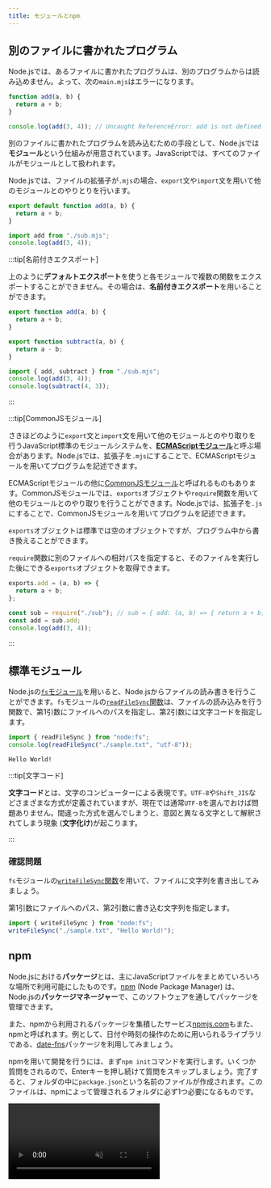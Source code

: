 ```yaml
---
title: モジュールとnpm
---
```



## 別のファイルに書かれたプログラム

Node.jsでは、あるファイルに書かれたプログラムは、別のプログラムからは読み込めません。よって、次の`main.mjs`はエラーになります。

```javascript title="sub.mjs"
function add(a, b) {
  return a + b;
}
```

```javascript title="main.mjs"
console.log(add(3, 4)); // Uncaught ReferenceError: add is not defined
```

別のファイルに書かれたプログラムを読み込むための手段として、Node.jsでは<Term>**モジュール**</Term>という仕組みが用意されています。JavaScriptでは、すべてのファイルが<Term>モジュール</Term>として扱われます。

Node.jsでは、ファイルの拡張子が`.mjs`の場合、`export`文や`import`文を用いて他の<Term>モジュール</Term>とのやりとりを行います。

```javascript title="sub.mjs"
export default function add(a, b) {
  return a + b;
}
```

```javascript title="main.mjs"
import add from "./sub.mjs";
console.log(add(3, 4));
```

<ViewSource url={import.meta.url} path="_samples/default-export" />

:::tip[名前付きエクスポート]

上のように**デフォルトエクスポート**を使うと各モジュールで複数の関数をエクスポートすることができません。その場合は、**名前付きエクスポート**を用いることができます。

```javascript title="sub.mjs"
export function add(a, b) {
  return a + b;
}

export function subtract(a, b) {
  return a - b;
}
```

```javascript title="main.mjs"
import { add, subtract } from "./sub.mjs";
console.log(add(3, 4));
console.log(subtract(4, 3));
```

<ViewSource url={import.meta.url} path="_samples/named-export" />

:::

:::tip[CommonJSモジュール]

さきほどのように`export`文と`import`文を用いて他の<Term>モジュール</Term>とのやり取りを行うJavaScript標準の<Term>モジュール</Term>システムを、[**ECMAScriptモジュール**](https://developer.mozilla.org/ja/docs/Web/JavaScript/Guide/Modules)と呼ぶ場合があります。Node.jsでは、拡張子を`.mjs`にすることで、ECMAScript<Term>モジュール</Term>を用いてプログラムを記述できます。

ECMAScriptモジュールの他に[CommonJSモジュール](https://nodejs.org/api/modules.html)と呼ばれるものもあります。CommonJSモジュールでは、`exports`オブジェクトや`require`関数を用いて他の<Term>モジュール</Term>とのやり取りを行うことができます。Node.jsでは、拡張子を`.js`にすることで、CommonJS<Term>モジュール</Term>を用いてプログラムを記述できます。

`exports`オブジェクトは標準では空のオブジェクトですが、プログラム中から書き換えることができます。

`require`関数に別のファイルへの相対パスを指定すると、そのファイルを実行した後にできる`exports`オブジェクトを取得できます。

```javascript title="sub.js"
exports.add = (a, b) => {
  return a + b;
};
```

```javascript title="main.js"
const sub = require("./sub"); // sub = { add: (a, b) => { return a + b; } }
const add = sub.add;
console.log(add(3, 4));
```

<ViewSource url={import.meta.url} path="_samples/commonjs-module" />

:::

## 標準<Term>モジュール</Term>

Node.jsの[`fs`モジュール](https://nodejs.org/api/fs.html)を用いると、Node.jsからファイルの読み書きを行うことができます。`fs`モジュールの[`readFileSync`関数](https://nodejs.org/api/fs.html#fsreadfilesyncpath-options)は、ファイルの読み込みを行う関数で、第1引数にファイルへのパスを指定し、第2引数には文字コードを指定します。

```javascript title="main.mjs"
import { readFileSync } from "node:fs";
console.log(readFileSync("./sample.txt", "utf-8"));
```

```plain title="sample.txt"
Hello World!
```

<ViewSource
  url={import.meta.url}
  path="_samples/read-file-sync"
  noCodeSandbox
/>

:::tip[文字コード]

**文字コード**とは、文字のコンピューターによる表現です。`UTF-8`や`Shift_JIS`などさまざまな方式が定義されていますが、現在では通常`UTF-8`を選んでおけば問題ありません。間違った方式を選んでしまうと、意図と異なる文字として解釈されてしまう現象 (**文字化け**)が起こります。

:::

### 確認問題

`fs`モジュールの[`writeFileSync`関数](https://nodejs.org/api/fs.html#fswritefilesyncfile-data-options)を用いて、ファイルに文字列を書き出してみましょう。

<Answer>

第1引数にファイルへのパス、第2引数に書き込む文字列を指定します。

```javascript title="main.mjs"
import { writeFileSync } from "node:fs";
writeFileSync("./sample.txt", "Hello World!");
```

<ViewSource
  url={import.meta.url}
  path="_samples/write-file-sync"
  noCodeSandbox
/>

</Answer>

## npm

Node.jsにおける**パッケージ**とは、主にJavaScriptファイルをまとめていろいろな場所で利用可能にしたものです。[npm](https://docs.npmjs.com/about-npm) (Node Package Manager) は、Node.jsの**パッケージマネージャー**で、このソフトウェアを通してパッケージを管理できます。

また、npmから利用されるパッケージを集積したサービス[npmjs.com](https://www.npmjs.com/)もまた、npmと呼ばれます。例として、日付や時刻の操作のために用いられる<Term>ライブラリ</Term>である、[date-fns](https://www.npmjs.com/package/date-fns)パッケージを利用してみましょう。

npmを用いて開発を行うには、まず`npm init`コマンドを実行します。いくつか質問をされるので、Enterキーを押し続けて質問をスキップしましょう。完了すると、フォルダの中に`package.json`という名前のファイルが作成されます。このファイルは、npmによって管理されるフォルダに必ず1つ必要になるものです。

<video src={npmInitVideo} controls muted />

続いて、npmのパッケージをインストールします。`npm install`に続けて、インストールしたいパッケージの名前を入力します。

```shell
npm install date-fns
```

これにより、フォルダの中に`package-lock.json`ファイルと、`node_modules`フォルダが作成され、内部にパッケージ本体がダウンロードされます。

<video src={npmInstallVideo} controls muted />

:::tip[JSON]

npmによって作成された`package.json`は、Node.jsのアプリケーションの各種設定を記述するためのファイルです。後の節で詳細を扱いますが、<Term>JSON</Term>と呼ばれる形式で記述されています。

:::

## npmのパッケージをNode.jsから利用する

npmでダウンロードしたパッケージは、<Term>モジュール</Term>として`import`宣言に指定できます。

```javascript
import { format } from "date-fns";
console.log(format(new Date(), "yyyy年MM月dd日"));
```

<ViewSource url={import.meta.url} path="_samples/date-fns" noCodeSandbox />

![date-fnsパッケージの利用](./use-package.png)

## 演習問題1

[`node-emoji`パッケージ](https://www.npmjs.com/package/node-emoji)は、Node.jsで絵文字を扱うことができるパッケージです。このパッケージを用いて、`I ❤️ ☕!`と出力してください。

<Answer title="node-emojiパッケージ">
   
[`emojify`関数](https://www.npmjs.com/package/node-emoji#emojiemojifyinput-options)を用いると、文字列中の絵文字を表す部分を絵文字に変換することができます。
   
```javascript
import { emojify } from "node-emoji";
console.log(emojify("I :heart: :coffee:!"));
```
   
<ViewSource url={import.meta.url} path="_samples/node-emoji" noCodeSandbox />

</Answer>

## 演習問題2（発展）

[`mathjs`パッケージ](https://www.npmjs.com/package/mathjs)は、JavaScriptで複雑な計算を行うためのライブラリです。このライブラリを用いて、$\log(x)$を$x$について微分した式を求めてください。

<Answer title="mathjsパッケージ">

[`mathjs.derivative`関数](https://mathjs.org/docs/reference/functions/derivative.html)を用いると、微分した式を求めることができます。

```javascript
import { derivative } from "mathjs";
console.log(derivative("log(x, e)", "x").toString());
```

<ViewSource url={import.meta.url} path="_samples/mathjs" noCodeSandbox />

</Answer>
